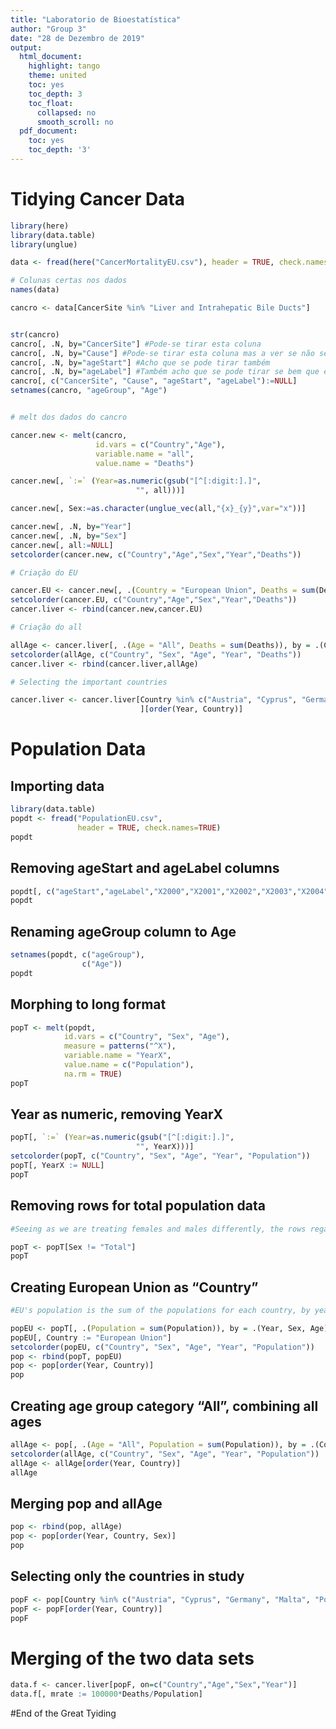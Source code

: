 ```yaml
---
title: "Laboratorio de Bioestatística"
author: "Group 3"
date: "28 de Dezembro de 2019"
output:
  html_document:
    highlight: tango
    theme: united
    toc: yes
    toc_depth: 3
    toc_float:
      collapsed: no
      smooth_scroll: no
  pdf_document:
    toc: yes
    toc_depth: '3'
---
```


# Tidying Cancer Data 

```r
library(here)
library(data.table)
library(unglue)

data <- fread(here("CancerMortalityEU.csv"), header = TRUE, check.names = TRUE)

# Colunas certas nos dados
names(data)

cancro <- data[CancerSite %in% "Liver and Intrahepatic Bile Ducts"]


str(cancro)
cancro[, .N, by="CancerSite"] #Pode-se tirar esta coluna
cancro[, .N, by="Cause"] #Pode-se tirar esta coluna mas a ver se não se perde a informação
cancro[, .N, by="ageStart"] #Acho que se pode tirar também
cancro[, .N, by="ageLabel"] #Também acho que se pode tirar se bem que esta pode ser util à frente
cancro[, c("CancerSite", "Cause", "ageStart", "ageLabel"):=NULL]
setnames(cancro, "ageGroup", "Age")


# melt dos dados do cancro

cancer.new <- melt(cancro,
                   id.vars = c("Country","Age"),
                   variable.name = "all",
                   value.name = "Deaths")

cancer.new[, `:=` (Year=as.numeric(gsub("[^[:digit:].]",
                            "", all)))]

cancer.new[, Sex:=as.character(unglue_vec(all,"{x}_{y}",var="x"))]

cancer.new[, .N, by="Year"]
cancer.new[, .N, by="Sex"]
cancer.new[, all:=NULL]
setcolorder(cancer.new, c("Country","Age","Sex","Year","Deaths"))

# Criação do EU

cancer.EU <- cancer.new[, .(Country = "European Union", Deaths = sum(Deaths, na.rm = TRUE)), by = .(Year, Sex, Age)]
setcolorder(cancer.EU, c("Country","Age","Sex","Year","Deaths"))
cancer.liver <- rbind(cancer.new,cancer.EU)

# Criação do all

allAge <- cancer.liver[, .(Age = "All", Deaths = sum(Deaths)), by = .(Country, Year, Sex)]
setcolorder(allAge, c("Country", "Sex", "Age", "Year", "Deaths"))
cancer.liver <- rbind(cancer.liver,allAge)

# Selecting the important countries

cancer.liver <- cancer.liver[Country %in% c("Austria", "Cyprus", "Germany", "Malta", "Portugal", "European Union")
                             ][order(Year, Country)]

```


# Population Data

## Importing data

```r

library(data.table)
popdt <- fread("PopulationEU.csv",
               header = TRUE, check.names=TRUE)
popdt
```

## Removing ageStart and ageLabel columns

```r
popdt[, c("ageStart","ageLabel","X2000","X2001","X2002","X2003","X2004","X2005","X2006","X2007","X2008","X2009","X2010"):=NULL]
popdt
```

## Renaming ageGroup column to Age

```r
setnames(popdt, c("ageGroup"),
                c("Age"))
popdt
```

## Morphing to long format

```r

popT <- melt(popdt,
            id.vars = c("Country", "Sex", "Age"),
            measure = patterns("^X"),
            variable.name = "YearX",
            value.name = c("Population"),
            na.rm = TRUE)
popT
```

## Year as numeric, removing YearX

```r

popT[, `:=` (Year=as.numeric(gsub("[^[:digit:].]",
                            "", YearX)))]
setcolorder(popT, c("Country", "Sex", "Age", "Year", "Population"))
popT[, YearX := NULL]
popT
```

## Removing rows for total population data 

```r
#Seeing as we are treating females and males differently, the rows regarding total population info will not be used and should be removed.

popT <- popT[Sex != "Total"]
popT
```

## Creating European Union as "Country"

```r
#EU's population is the sum of the populations for each country, by year and age group

popEU <- popT[, .(Population = sum(Population)), by = .(Year, Sex, Age)]
popEU[, Country := "European Union"]
setcolorder(popEU, c("Country", "Sex", "Age", "Year", "Population"))
pop <- rbind(popT, popEU)
pop <- pop[order(Year, Country)]
pop
```

## Creating age group category "All", combining all ages

```r

allAge <- pop[, .(Age = "All", Population = sum(Population)), by = .(Country, Year, Sex)]
setcolorder(allAge, c("Country", "Sex", "Age", "Year", "Population"))
allAge <- allAge[order(Year, Country)]
allAge
```

## Merging pop and allAge
```r

pop <- rbind(pop, allAge)
pop <- pop[order(Year, Country, Sex)]
pop
```

## Selecting only the countries in study

```r

popF <- pop[Country %in% c("Austria", "Cyprus", "Germany", "Malta", "Portugal", "European Union")]
popF <- popF[order(Year, Country)]
popF
```


# Merging of the two data sets

```r
data.f <- cancer.liver[popF, on=c("Country","Age","Sex","Year")]
data.f[, mrate := 100000*Deaths/Population]
```


#End of the Great Tyiding
























